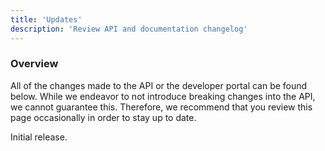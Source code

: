 ```yaml
---
title: 'Updates'
description: 'Review API and documentation changelog'
---
```


### Overview

All of the changes made to the API or the developer portal can be found below. While we endeavor to not introduce breaking changes into the API, we cannot guarantee this. Therefore, we recommend that you review this page occasionally in order to stay up to date.

<Update label="2025-06-01" description="v1.0.0">
    Initial release.
</Update>